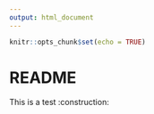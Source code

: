 ```yaml
---
output: html_document
---
```


```r
knitr::opts_chunk$set(echo = TRUE)
```

# README

This is a test :construction: 
